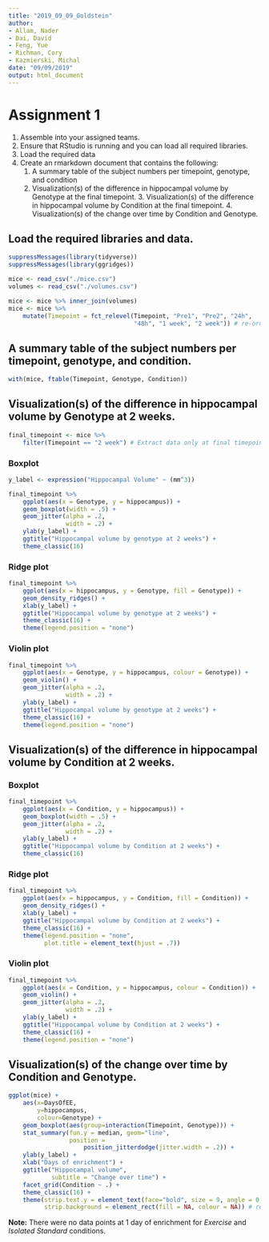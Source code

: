 ```yaml
---
title: "2019_09_09_Goldstein"
author: 
- Allam, Nader
- Dai, David
- Feng, Yue
- Richman, Cory
- Kazmierski, Michal
date: "09/09/2019"
output: html_document
---
```


# Assignment 1
1. Assemble into your assigned teams.
2. Ensure that RStudio is running and you can load all required libraries.
3. Load the required data
4. Create an rmarkdown document that contains the following:
    1. A summary table of the subject numbers per timepoint, genotype, and condition
    2. Visualization(s) of the difference in hippocampal volume by Genotype at the final timepoint. 3. Visualization(s) of the difference in hippocampal volume by Condition at the final timepoint. 4. Visualization(s) of the change over time by Condition and Genotype.

## Load the required libraries and data.
```r
suppressMessages(library(tidyverse))
suppressMessages(library(ggridges))

mice <- read_csv("./mice.csv")
volumes <- read_csv("./volumes.csv")

mice <- mice %>% inner_join(volumes)
mice <- mice %>%
    mutate(Timepoint = fct_relevel(Timepoint, "Pre1", "Pre2", "24h",
                                   "48h", "1 week", "2 week")) # re-order timepoints chronologically rather than alphabetically
```

## A summary table of the subject numbers per timepoint, genotype, and condition.
```r
with(mice, ftable(Timepoint, Genotype, Condition))
```

## Visualization(s) of the difference in hippocampal volume by Genotype at 2 weeks.
```r
final_timepoint <- mice %>% 
    filter(Timepoint == "2 week") # Extract data only at final timepoint
```

### Boxplot
```r
y_label <- expression("Hippocampal Volume" ~ (mm^3))

final_timepoint %>%
    ggplot(aes(x = Genotype, y = hippocampus)) + 
    geom_boxplot(width = .5) + 
    geom_jitter(alpha = .2, 
                width = .2) +
    ylab(y_label) +
    ggtitle("Hippocampal volume by genotype at 2 weeks") +
    theme_classic(16)
```

### Ridge plot
```r
final_timepoint %>%
    ggplot(aes(x = hippocampus, y = Genotype, fill = Genotype)) + 
    geom_density_ridges() + 
    xlab(y_label) +
    ggtitle("Hippocampal volume by genotype at 2 weeks") +
    theme_classic(16) +
    theme(legend.position = "none")
```

### Violin plot
```r
final_timepoint %>%
    ggplot(aes(x = Genotype, y = hippocampus, colour = Genotype)) + 
    geom_violin() + 
    geom_jitter(alpha = .2, 
                width = .2) +
    ylab(y_label) +
    ggtitle("Hippocampal volume by genotype at 2 weeks") +
    theme_classic(16) +
    theme(legend.position = "none")
```

## Visualization(s) of the difference in hippocampal volume by Condition at 2 weeks.
### Boxplot
```r

final_timepoint %>%
    ggplot(aes(x = Condition, y = hippocampus)) + 
    geom_boxplot(width = .5) + 
    geom_jitter(alpha = .2, 
                width = .2) +
    ylab(y_label) +
    ggtitle("Hippocampal volume by Condition at 2 weeks") +
    theme_classic(16)
```

### Ridge plot
```r
final_timepoint %>%
    ggplot(aes(x = hippocampus, y = Condition, fill = Condition)) + 
    geom_density_ridges() + 
    xlab(y_label) +
    ggtitle("Hippocampal volume by Condition at 2 weeks") +
    theme_classic(16) +
    theme(legend.position = "none",
          plot.title = element_text(hjust = .7))
```

### Violin plot
```r
final_timepoint %>%
    ggplot(aes(x = Condition, y = hippocampus, colour = Condition)) + 
    geom_violin() + 
    geom_jitter(alpha = .2, 
                width = .2) +
    ylab(y_label) +
    ggtitle("Hippocampal volume by Condition at 2 weeks") +
    theme_classic(16) +
    theme(legend.position = "none")
```

## Visualization(s) of the change over time by Condition and Genotype.
```r
ggplot(mice) +
    aes(x=DaysOfEE,
        y=hippocampus,
        colour=Genotype) +
    geom_boxplot(aes(group=interaction(Timepoint, Genotype))) +
    stat_summary(fun.y = median, geom="line",
                 position =
                     position_jitterdodge(jitter.width = .2)) +
    ylab(y_label) +
    xlab("Days of enrichment") +
    ggtitle("Hippocampal volume",
            subtitle = "Change over time") +
    facet_grid(Condition ~ .) +
    theme_classic(16) +
    theme(strip.text.y = element_text(face="bold", size = 9, angle = 0, hjust = 0), 
          strip.background = element_rect(fill = NA, colour = NA)) # remove the boxes around facet labels and rotate them
```

**Note:** There were no data points at 1 day of enrichment for *Exercise* and *Isolated Standard* conditions.
